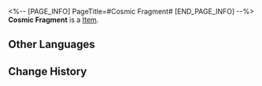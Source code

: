 <%-- [PAGE_INFO]
PageTitle=#Cosmic Fragment#
[END_PAGE_INFO] --%>
{{Item Infobox
|id          = 31
|image       = Item Cosmic Fragment.png{{subst:void|<!--$UPLOAD:<<SpriteOutput/ItemFigures/31.png>-<Item Cosmic Fragment.png>-<Item Icons>>-->}}
|type        = 
|invCategory = 
|rarity      = 3
|effect      = 
|description = A unique currency obtained through exploring Simulated Universe. Will be cleared after Simulated Universe is restarted.
}}
{{Description|File fragments generated when the Simulated Universe is running. When they pile up, the performance of Simulated Universe will be significantly affected.<br /><br />''"Sort them regularly. In return, the admin can perhaps change your stats every now and then."''}}
'''Cosmic Fragment''' is a [[Item]].

==Other Languages==
{{Other Languages
|en   = Cosmic Fragment
|zhs  = 宇宙碎片
|zht  = 宇宙碎片
|ja   = 宇宙の欠片
|ko   = 우주 조각
|es   = Fragmentos cósmicos
|fr   = Fragments cosmiques
|ru   = Космические фрагменты
|th   = Cosmic Fragment
|vi   = Mảnh Vũ Trụ
|de   = Kosmisches Fragment
|id   = Cosmic Fragment
|pt   = Fragmento Cósmico
}}

==Change History==
{{Change History|1.0}}
